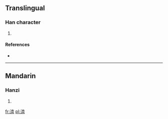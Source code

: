 ==Translingual==

===Han character===
{{Han char|rn=85|rad=水|as=09|sn=12|four=3419<sub>1</sub>|canj=水木一火 (EDMF)}}

# {{defn|Han|sort=水09}}

====References====
* {{Han ref|kx=0636.020|dkj=17802|dj=1043.100|hdz=31670.020|uh=6E3F|ud=28223|bh=D9F2|bd=55794}}

----

==Mandarin==

===Hanzi===
{{cmn-hanzi|pin=[[bá]] ([[ba2]]), [[nài]] ([[nai4]])|wg=pa<sup>2</sup>, nai<sup>4</sup>}}

# {{defn|lang=cmn|sort=水09}}

[[fr:渿]]
[[pl:渿]]